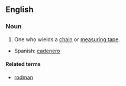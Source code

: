 {{rfc|Related terms as level 2 header}}
==English==
===Noun===
{{en-noun|pl=chainmen}}
#{{surveying}} One who wields a [[chain]] or [[measuring tape]].
{{trans-top|one who wields a chain}}
{{trans-mid}}
*Spanish: [[cadenero]]
{{trans-bottom}}

====Related terms====
*[[rodman]]